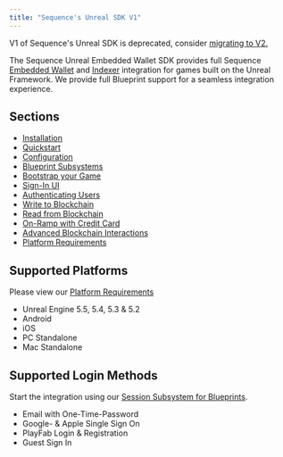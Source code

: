 ---
title: "Sequence's Unreal SDK V1"
---

V1 of Sequence's Unreal SDK is deprecated, consider [migrating to V2.](/sdk/unreal/migration)

The Sequence Unreal Embedded Wallet SDK provides full Sequence [Embedded Wallet](/solutions_old/wallets/embedded-wallet/overview) and [Indexer](/api-references/indexer/overview) integration
for games built on the Unreal Framework. We provide full Blueprint support for a seamless integration experience.

## Sections

- [Installation](/sdk/unreal/v1/installation)
- [Quickstart](/sdk/unreal/v1/quickstart)
- [Configuration](/sdk/unreal/v1/configuration)
- [Blueprint Subsystems](/sdk/unreal/v1/subsystems)
- [Bootstrap your Game](/sdk/unreal/v1/bootstrap_game)
- [Sign-In UI](/sdk/unreal/v1/user_interfaces)
- [Authenticating Users](/sdk/unreal/v1/authentication)
- [Write to Blockchain](/sdk/unreal/v1/write-to-blockchain)
- [Read from Blockchain](/sdk/unreal/v1/read-from-blockchain)
- [On-Ramp with Credit Card](/sdk/unreal/v1/onboard-user-funds)
- [Advanced Blockchain Interactions](/sdk/unreal/v1/advanced)
- [Platform Requirements](/sdk/unreal/v1/platforms)

## Supported Platforms

Please view our [Platform Requirements](/sdk/unreal/v1/platforms)

- Unreal Engine 5.5, 5.4, 5.3 & 5.2
- Android
- iOS
- PC Standalone
- Mac Standalone

## Supported Login Methods

Start the integration using our [Session Subsystem for Blueprints](/sdk/unreal/v1/authentication).

- Email with One-Time-Password
- Google- & Apple Single Sign On
- PlayFab Login & Registration
- Guest Sign In
